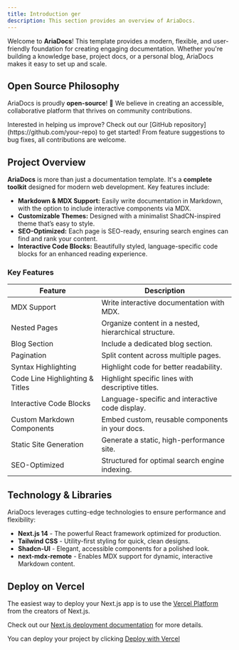 ```yaml
---
title: Introduction ger
description: This section provides an overview of AriaDocs.
---
```


Welcome to **AriaDocs**! This template provides a modern, flexible, and user-friendly foundation for creating engaging documentation. Whether you're building a knowledge base, project docs, or a personal blog, AriaDocs makes it easy to set up and scale.


##  Open Source Philosophy

AriaDocs is proudly **open-source**! 🎉 We believe in creating an accessible, collaborative platform that thrives on community contributions.

<Note title="Contribute"> 
 Interested in helping us improve? Check out our [GitHub repository](https://github.com/your-repo) to get started! From feature suggestions to bug fixes, all contributions are welcome.
</Note>

## Project Overview

**AriaDocs** is more than just a documentation template. It's a **complete toolkit** designed for modern web development. Key features include:

- **Markdown & MDX Support:** Easily write documentation in Markdown, with the option to include interactive components via MDX.
- **Customizable Themes:** Designed with a minimalist ShadCN-inspired theme that’s easy to style.
- **SEO-Optimized:** Each page is SEO-ready, ensuring search engines can find and rank your content.
- **Interactive Code Blocks:** Beautifully styled, language-specific code blocks for an enhanced reading experience.

### Key Features

| **Feature**                   | **Description**                                          |
|-------------------------------|----------------------------------------------------------|
| MDX Support                   | Write interactive documentation with MDX.                |
| Nested Pages                  | Organize content in a nested, hierarchical structure.    |
| Blog Section                  | Include a dedicated blog section.                        |
| Pagination                    | Split content across multiple pages.                     |
| Syntax Highlighting           | Highlight code for better readability.                   |
| Code Line Highlighting & Titles | Highlight specific lines with descriptive titles.      |
| Interactive Code Blocks       | Language-specific and interactive code display.          |
| Custom Markdown Components             | Embed custom, reusable components in your docs.          |
| Static Site Generation        | Generate a static, high-performance site.                |
| SEO-Optimized                 | Structured for optimal search engine indexing.           |


## Technology & Libraries

AriaDocs leverages cutting-edge technologies to ensure performance and flexibility:

- **Next.js 14** - The powerful React framework optimized for production.
- **Tailwind CSS** - Utility-first styling for quick, clean designs.
- **Shadcn-UI** - Elegant, accessible components for a polished look.
- **next-mdx-remote** - Enables MDX support for dynamic, interactive Markdown content.


## Deploy on Vercel

The easiest way to deploy your Next.js app is to use the [Vercel Platform](https://vercel.com/new?utm_medium=default-template&filter=next.js&utm_source=create-next-app&utm_campaign=create-next-app-readme) from the creators of Next.js.

Check out our [Next.js deployment documentation](https://nextjs.org/docs/deployment) for more details.

You can deploy your project by clicking [Deploy with Vercel](https://vercel.com/new/clone?repository-url=https://github.com/nisabmohd/Aria-Docs)
